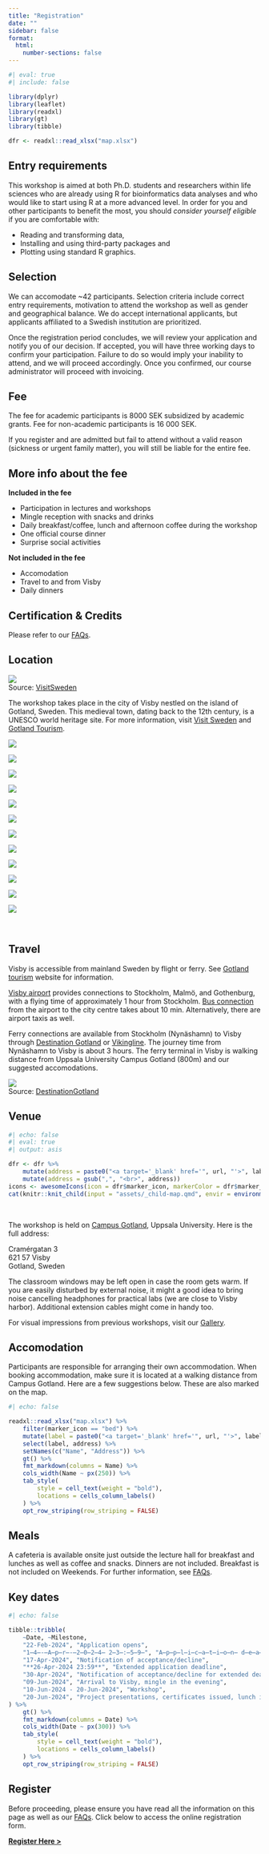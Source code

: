 ```yaml
---
title: "Registration"
date: ""
sidebar: false
format:
  html:
    number-sections: false
---
```


```r
#| eval: true
#| include: false

library(dplyr)
library(leaflet)
library(readxl)
library(gt)
library(tibble)

dfr <- readxl::read_xlsx("map.xlsx")
```

## Entry requirements

This workshop is aimed at both Ph.D. students and researchers within life sciences who are already using R for bioinformatics data analyses and who would like to start using R at a more advanced level. In order for you and other participants to benefit the most, you should *consider yourself eligible* if you are comfortable with:

- Reading and transforming data, 
- Installing and using third-party packages and 
- Plotting using standard R graphics.

## Selection

We can accomodate ~42 participants. Selection criteria include correct entry requirements, motivation to attend the workshop as well as gender and geographical balance. We do accept international applicants, but applicants affiliated to a Swedish institution are prioritized.

Once the registration period concludes, we will review your application and notify you of our decision. If accepted, you will have three working days to confirm your participation. Failure to do so would imply your inability to attend, and we will proceed accordingly. Once you confirmed, our course administrator will proceed with invoicing.

## Fee

The fee for academic participants is [8000 SEK]{.badge .badge-primary} subsidized by academic grants. Fee for non-academic participants is 16 000 SEK.

::: {.callout-warning}
If you register and are admitted but fail to attend without a valid reason (sickness or urgent family matter), you will still be liable for the entire fee.
:::

::: {.callout-note}

## More info about the fee

**Included in the fee**

- Participation in lectures and workshops
- Mingle reception with snacks and drinks
- Daily breakfast/coffee, lunch and afternoon coffee during the workshop
- One official course dinner
- Surprise social activities

**Not included in the fee**

- Accomodation
- Travel to and from Visby
- Daily dinners

:::

## Certification & Credits

Please refer to our [FAQs](home_faq.html).

## Location

![](assets/images/visby.jpg)  
[Source: [VisitSweden](https://visitsweden.com/where-to-go/southern-sweden/gotland/visby/)]{.small}

The workshop takes place in the city of Visby nestled on the island of Gotland, Sweden. This medieval town, dating back to the 12th century, is a UNESCO world heritage site. For more information, visit [Visit Sweden](https://visitsweden.com/where-to-go/southern-sweden/gotland/visby/) and [Gotland Tourism](https://gotland.com/).

::: {.raukr-gallery-parent}
::: {.raukr-gallery-child}
![](assets/images/gotland/a.jpg){group="gotland"}
:::
::: {.raukr-gallery-child}
![](assets/images/gotland/b.jpg){group="gotland"}
:::
::: {.raukr-gallery-child}
![](assets/images/gotland/c.jpg){group="gotland"}
:::
::: {.raukr-gallery-child}
![](assets/images/gotland/d.jpg){group="gotland"}
:::
::: {.raukr-gallery-child}
![](assets/images/gotland/f.jpg){group="gotland"}
:::
::: {.raukr-gallery-child}
![](assets/images/gotland/g.jpg){group="gotland"}
:::
::: {.raukr-gallery-child}
![](assets/images/gotland/h.jpg){group="gotland"}
:::
::: {.raukr-gallery-child}
![](assets/images/gotland/i.jpg){group="gotland"}
:::
::: {.raukr-gallery-child}
![](assets/images/gotland/j.jpg){group="gotland"}
:::
::: {.raukr-gallery-child}
![](assets/images/gotland/k.jpg){group="gotland"}
:::
::: {.raukr-gallery-child}
![](assets/images/gotland/l.jpg){group="gotland"}
:::
::: {.raukr-gallery-child}
![](assets/images/gotland/m.jpg){group="gotland"}
:::
:::

<br>

## Travel

Visby is accessible from mainland Sweden by flight or ferry. See [Gotland tourism](https://gotland.com/resa-hit-runt/) website for information.

[Visby airport](https://www.swedavia.com/visby/) provides connections to Stockholm, Malmö, and Gothenburg, with a flying time of approximately 1 hour from Stockholm. [Bus connection](https://www.swedavia.com/visby/bus/) from the airport to the city centre takes about 10 min. Alternatively, there are airport taxis as well.

Ferry connections are available from Stockholm (Nynäshamn) to Visby through [Destination Gotland](https://www.destinationgotland.se/) or [Vikingline](https://www.vikingline.se). The journey time from Nynäshamn to Visby is about 3 hours. The ferry terminal in Visby is walking distance from Uppsala University Campus Gotland (800m) and our suggested accomodations.

![](assets/images/destination-gotland.jpg)  
[Source: [DestinationGotland](https://www.destinationgotland.se/)]{.small}

## Venue

```r
#| echo: false
#| eval: true
#| output: asis

dfr <- dfr %>%
    mutate(address = paste0("<a target='_blank' href='", url, "'>", label, "</a>,", address)) %>%
    mutate(address = gsub(",", "<br>", address))
icons <- awesomeIcons(icon = dfr$marker_icon, markerColor = dfr$marker_colour, iconColor = "#FFFFFF", library = "fa")
cat(knitr::knit_child(input = "assets/_child-map.qmd", envir = environment(), quiet = TRUE))
```

<br>

The workshop is held on [Campus Gotland](http://www.campusgotland.uu.se/), Uppsala University. Here is the full address:

::: {.large}

Cramérgatan 3  
621 57 Visby  
Gotland, Sweden  

:::

::: {.callout-note}
The classroom windows may be left open in case the room gets warm. If you are easily disturbed by external noise, it might a good idea to bring noise cancelling headphones for practical labs (we are close to Visby harbor). Additional extension cables might come in handy too.
:::

For visual impressions from previous workshops, visit our [Gallery](home_gallery.html).

## Accomodation

Participants are responsible for arranging their own accommodation. When booking accommodation, make sure it is located at a walking distance from Campus Gotland. Here are a few suggestions below. These are also marked on the map.

::: {.grid}
::: {.g-col-10}

```r
#| echo: false

readxl::read_xlsx("map.xlsx") %>%
    filter(marker_icon == "bed") %>%
    mutate(label = paste0("<a target='_blank' href='", url, "'>", label, "</a>")) %>%
    select(label, address) %>%
    setNames(c("Name", "Address")) %>%
    gt() %>%
    fmt_markdown(columns = Name) %>%
    cols_width(Name ~ px(250)) %>%
    tab_style(
        style = cell_text(weight = "bold"),
        locations = cells_column_labels()
    ) %>%
    opt_row_striping(row_striping = FALSE)
```

:::
:::

## Meals

A cafeteria is available onsite just outside the lecture hall for breakfast and lunches as well as coffee and snacks. Dinners are not included. Breakfast is not included on Weekends. For further information, see [FAQs](home_faq.html).

## Key dates

::: {.grid}
::: {.g-col-10}

```r
#| echo: false

tibble::tribble(
    ~Date, ~Milestone,
    "22-Feb-2024", "Application opens",
    "1̶4̶-̶A̶p̶r̶-̶2̶0̶2̶4̶ 2̶3̶:̶5̶9̶", "A̶p̶p̶l̶i̶c̶a̶t̶i̶o̶n̶ d̶e̶a̶d̶l̶i̶n̶e̶",
    "17-Apr-2024", "Notification of acceptance/decline",
    "**26-Apr-2024 23:59**", "Extended application deadline",
    "30-Apr-2024", "Notification of acceptance/decline for extended deadline",
    "09-Jun-2024", "Arrival to Visby, mingle in the evening",
    "10-Jun-2024 - 20-Jun-2024", "Workshop",
    "20-Jun-2024", "Project presentations, certificates issued, lunch included",
) %>%
    gt() %>%
    fmt_markdown(columns = Date) %>%
    cols_width(Date ~ px(300)) %>%
    tab_style(
        style = cell_text(weight = "bold"),
        locations = cells_column_labels()
    ) %>%
    opt_row_striping(row_striping = FALSE)
```

:::
:::

## Register

Before proceeding, please ensure you have read all the information on this page as well as our [FAQs](home_faq.html). Click below to access the online registration form.

[[**Register Here >**]{.btn .btn-primary .large}](https://nbis.typeform.com/RaukR2024)

